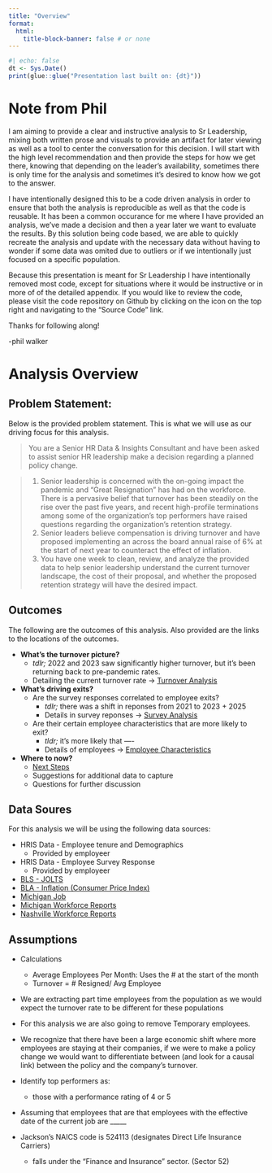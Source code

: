 ```yaml
---
title: "Overview"
format:
  html:
    title-block-banner: false # or none
---
```


```r
#| echo: false
dt <- Sys.Date()
print(glue::glue("Presentation last built on: {dt}"))
```

# Note from Phil
I am aiming to provide a clear and instructive analysis to Sr Leadership, mixing both written prose and visuals to provide an artifact for later viewing as well as a tool to center the conversation for this decision. I will start with the high level recommendation and then provide the steps for how we get there, knowing that depending on the leader's availability, sometimes there is only time for the analysis and sometimes it's desired to know how we got to the answer.

I have intentionally designed this to be a code driven analysis in order to ensure that both the analysis is reproducible as well as that the code is reusable. It has been a common occurance for me where I have provided an analysis, we've made a decision and then a year later we want to evaluate the results. By this solution being code based, we are able to quickly recreate the analysis and update with the necessary data without having to wonder if some data was omited due to outliers or if we intentionally just focused on a specific population.

Because this presentation is meant for Sr Leadership I have intentionally removed most code, except for situations where it would be instructive or in more of of the detailed appendix. If you would like to review the code, please visit the code repository on Github by clicking on the icon on the top right and navigating to the "Source Code" link. 

Thanks for following along!

-phil walker

# Analysis Overview

::: panel-tabset
## Problem Statement:

Below is the provided problem statement. This is what we will use as our driving focus for this analysis. 

> You are a Senior HR Data & Insights Consultant and have been asked to assist senior HR leadership make a decision regarding a planned policy change.

> 1.  Senior leadership is concerned with the on-going impact the pandemic and “Great Resignation” has had on the workforce. There is a pervasive belief that turnover has been steadily on the rise over the past five years, and recent high-profile terminations among some of the organization’s top performers have raised questions regarding the organization’s retention strategy.
> 2.  Senior leaders believe compensation is driving turnover and have proposed implementing an across the board annual raise of 6% at the start of next year to counteract the effect of inflation.
> 3.  You have one week to clean, review, and analyze the provided data to help senior leadership understand the current turnover landscape, the cost of their proposal, and whether the proposed retention strategy will have the desired impact.

## Outcomes

The following are the outcomes of this analysis. Also provided are the links to the locations of the outcomes. 

- **What's the turnover picture?** 
    * *tdlr;* 2022 and 2023 saw significantly higher turnover, but it's been returning back to pre-pandemic rates.
    * Detailing the current turnover rate -> [Turnover Analysis](turnover.qmd#exit-trend)

- **What's driving exits?**
    * Are the survey responses correlated to employee exits?
        * *tdlr;* there was a shift in reponses from 2021 to 2023 + 2025
        * Details in survey reponses -> [Survey Analysis](survey.qmd#overall-response)
    * Are their certain employee characteristics that are more likely to exit?
        * *tldr;* it's more likely that ----
        * Details of employees -> [Employee Characteristics](employee-char.qmd#overall-response)

- **Where to now?**  
    * [Next Steps](next-steps.qmd)
    * Suggestions for additional data to capture
    * Questions for further discussion



## Data Soures

For this analysis we will be using the following data sources:

-   HRIS Data - Employee tenure and Demographics
    * Provided by employeer
-   HRIS Data - Employee Survey Response
    * Provided by employeer
-   [BLS - JOLTS](https://www.bls.gov/jlt/)
-   [BLA - Inflation (Consumer Price Index)](https://www.bls.gov/cpi/)
-   [Michigan Job](https://www.milmi.org/)
-   [Michigan Workforce Reports](https://www.michigan.gov/mdcs/quick-links/workforcereports)
-   [Nashville Workforce Reports](https://www.bls.gov/eag/eag.tn_nashville_msa.htm)

## Assumptions

- Calculations
    - Average Employees Per Month: Uses the # at the start of the month
    - Turnover = # Resigned/ Avg Employee

- We are extracting part time employees from the population as we would expect the turnover rate to be different for these populations

- For this analysis we are also going to remove Temporary employees.

- We recognize that there have been a large economic shift where more employees are staying at their companies, if we were to make a policy change we would want to differentiate between (and look for a causal link) between the policy and the company's turnover.

- Identify top performers as: 
    * those with a performance rating of 4 or 5

- Assuming that employees that are that employees with the effective date of the current job are _____

- Jackson's NAICS code is 524113 (designates Direct Life Insurance Carriers)
    * falls under the "Finance and Insurance" sector. (Sector 52)


:::